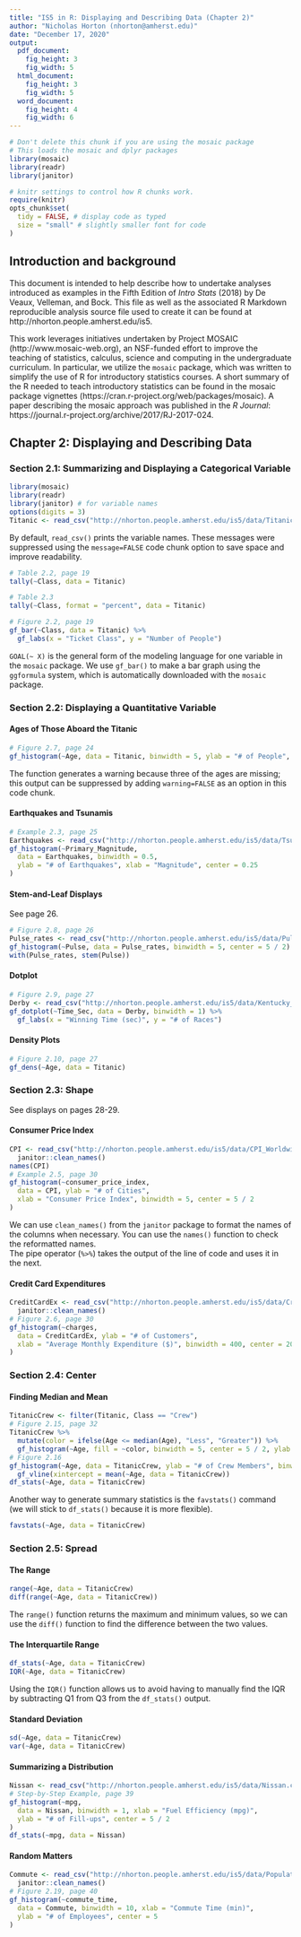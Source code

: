 ```yaml
---
title: "IS5 in R: Displaying and Describing Data (Chapter 2)"
author: "Nicholas Horton (nhorton@amherst.edu)"
date: "December 17, 2020"
output: 
  pdf_document:
    fig_height: 3
    fig_width: 5
  html_document:
    fig_height: 3
    fig_width: 5
  word_document:
    fig_height: 4
    fig_width: 6
---
```



```r
# Don't delete this chunk if you are using the mosaic package
# This loads the mosaic and dplyr packages
library(mosaic)
library(readr)
library(janitor)
```

```r
# knitr settings to control how R chunks work.
require(knitr)
opts_chunk$set(
  tidy = FALSE, # display code as typed
  size = "small" # slightly smaller font for code
)
```

## Introduction and background 

This document is intended to help describe how to undertake analyses introduced as examples in the Fifth Edition of *Intro Stats* (2018) by De Veaux, Velleman, and Bock.
This file as well as the associated R Markdown reproducible analysis source file used to create it can be found at http://nhorton.people.amherst.edu/is5.

This work leverages initiatives undertaken by Project MOSAIC (http://www.mosaic-web.org), an NSF-funded effort to improve the teaching of statistics, calculus, science and computing in the undergraduate curriculum.
In particular, we utilize the `mosaic` package, which was written to simplify the use of R for introductory statistics courses.
A short summary of the R needed to teach introductory statistics can be found in the mosaic package vignettes (https://cran.r-project.org/web/packages/mosaic).
A paper describing the mosaic approach was published in the *R Journal*: https://journal.r-project.org/archive/2017/RJ-2017-024.

## Chapter 2: Displaying and Describing Data

### Section 2.1: Summarizing and Displaying a Categorical Variable

```r
library(mosaic)
library(readr)
library(janitor) # for variable names
options(digits = 3)
Titanic <- read_csv("http://nhorton.people.amherst.edu/is5/data/Titanic.csv")
```

By default, `read_csv()` prints the variable names. These messages were suppressed using the `message=FALSE` code chunk option to save space and improve readability.  

```r
# Table 2.2, page 19
tally(~Class, data = Titanic)

# Table 2.3
tally(~Class, format = "percent", data = Titanic)

# Figure 2.2, page 19
gf_bar(~Class, data = Titanic) %>%
  gf_labs(x = "Ticket Class", y = "Number of People")
```

`GOAL(~ X)` is the general form of the modeling language for one variable in the `mosaic` package.
We use `gf_bar()` to make a bar graph using the `ggformula` system, which is automatically downloaded with the `mosaic` package.  

### Section 2.2: Displaying a Quantitative Variable

#### Ages of Those Aboard the Titanic

```r
# Figure 2.7, page 24
gf_histogram(~Age, data = Titanic, binwidth = 5, ylab = "# of People", center = 5 / 2)
```

The function generates a warning because three of the ages are missing; this output can be suppressed by adding `warning=FALSE` as an option in this code chunk.

#### Earthquakes and Tsunamis

```r
# Example 2.3, page 25
Earthquakes <- read_csv("http://nhorton.people.amherst.edu/is5/data/Tsunamis_2016.csv")
gf_histogram(~Primary_Magnitude,
  data = Earthquakes, binwidth = 0.5,
  ylab = "# of Earthquakes", xlab = "Magnitude", center = 0.25
)
```

#### Stem-and-Leaf Displays

See page 26.

```r
# Figure 2.8, page 26
Pulse_rates <- read_csv("http://nhorton.people.amherst.edu/is5/data/Pulse_rates.csv")
gf_histogram(~Pulse, data = Pulse_rates, binwidth = 5, center = 5 / 2)
with(Pulse_rates, stem(Pulse))
```

#### Dotplot

```r
# Figure 2.9, page 27
Derby <- read_csv("http://nhorton.people.amherst.edu/is5/data/Kentucky_Derby_2016.csv")
gf_dotplot(~Time_Sec, data = Derby, binwidth = 1) %>%
  gf_labs(x = "Winning Time (sec)", y = "# of Races")
```

#### Density Plots

```r
# Figure 2.10, page 27
gf_dens(~Age, data = Titanic)
```

### Section 2.3: Shape

See displays on pages 28-29.

#### Consumer Price Index

```r
CPI <- read_csv("http://nhorton.people.amherst.edu/is5/data/CPI_Worldwide.csv") %>%
  janitor::clean_names()
names(CPI)
# Example 2.5, page 30
gf_histogram(~consumer_price_index,
  data = CPI, ylab = "# of Cities",
  xlab = "Consumer Price Index", binwidth = 5, center = 5 / 2
)
```

We can use `clean_names()` from the `janitor` package to format the names of the columns when necessary. You can use the `names()` function to check the reformatted names.    
The pipe operator (`%>%`) takes the output of the line of code and uses it in the next.  

#### Credit Card Expenditures

```r
CreditCardEx <- read_csv("http://nhorton.people.amherst.edu/is5/data/Credit_card_charges.csv") %>%
  janitor::clean_names()
# Figure 2.6, page 30
gf_histogram(~charges,
  data = CreditCardEx, ylab = "# of Customers",
  xlab = "Average Monthly Expenditure ($)", binwidth = 400, center = 200
)
```

### Section 2.4: Center

#### Finding Median and Mean

```r
TitanicCrew <- filter(Titanic, Class == "Crew")
# Figure 2.15, page 32
TitanicCrew %>%
  mutate(color = ifelse(Age <= median(Age), "Less", "Greater")) %>%
  gf_histogram(~Age, fill = ~color, binwidth = 5, center = 5 / 2, ylab = "# of Crew Members")
# Figure 2.16
gf_histogram(~Age, data = TitanicCrew, ylab = "# of Crew Members", binwidth = 5, center = 5 / 2) %>%
  gf_vline(xintercept = mean(~Age, data = TitanicCrew))
df_stats(~Age, data = TitanicCrew)
```

Another way to generate summary statistics is the `favstats()` command (we will stick to `df_stats()` because it is more flexible).

```r
favstats(~Age, data = TitanicCrew)
```

### Section 2.5: Spread

#### The Range

```r
range(~Age, data = TitanicCrew)
diff(range(~Age, data = TitanicCrew))
```

The `range()` function returns the maximum and minimum values, so we can use the `diff()`
function to find the difference between the two values.

#### The Interquartile Range

```r
df_stats(~Age, data = TitanicCrew)
IQR(~Age, data = TitanicCrew)
```

Using the `IQR()` function allows us to avoid having to manually find the 
IQR by subtracting Q1 from Q3 from the `df_stats()` output.  

#### Standard Deviation  

```r
sd(~Age, data = TitanicCrew)
var(~Age, data = TitanicCrew)
```

#### Summarizing a Distribution

```r
Nissan <- read_csv("http://nhorton.people.amherst.edu/is5/data/Nissan.csv")
# Step-by-Step Example, page 39
gf_histogram(~mpg,
  data = Nissan, binwidth = 1, xlab = "Fuel Efficiency (mpg)",
  ylab = "# of Fill-ups", center = 5 / 2
)
df_stats(~mpg, data = Nissan)
```

#### Random Matters

```r
Commute <- read_csv("http://nhorton.people.amherst.edu/is5/data/Population_Commute_Times.csv") %>%
  janitor::clean_names()
# Figure 2.19, page 40
gf_histogram(~commute_time,
  data = Commute, binwidth = 10, xlab = "Commute Time (min)",
  ylab = "# of Employees", center = 5
)
```
